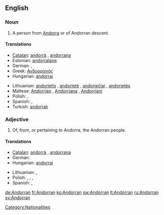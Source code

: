 {{also|andorran}}
==English==

===Noun===
{{en-noun}}

# A person from [[Andorra]] or of Andorran descent.

====Translations====
{{trans-top|person from Andorra}}
* [[Catalan]]: [[andorrà]] {{m}}, [[andorrana]] {{f}}
* Estonian: [[andorralane]]
* German: {{t+|de|Andorraner|m}}, {{t+|de|Andorranerin|f}}
* Greek: [[Ανδορρανός]]
* Hungarian: [[andorrai]]
{{trans-mid}}
* Lithuanian: [[andorietis]] {{m}}, [[andorietė]] {{f}}, [[andoriečiai]] {{m|p}}, [[andorietės]] {{f|p}}
* Maltese: [[Andorrjan]] {{m}}, [[Andorrjana]] {{f}}, [[Andorrjani]] {{p}}
* Polish: {{t|pl|Andorczyk}},  {{t|pl|Andorka|f}}
* Spanish: {{t+|es|andorrano|m}}, {{t-|es|andorrana|f}}
* Turkish: [[andorralı]]
{{trans-bottom}}

===Adjective===
{{en-adj|-}}

# Of, from, or pertaining to Andorra, the Andorran people.

====Translations====
{{trans-top|pertaining to Andorra}}
* [[Catalan]]: [[andorrà]] {{m}}, [[andorrana]] {{f}}
* German: {{t+|de|andorranisch}}
* Hungarian: [[andorrai]]
{{trans-mid}}
* Lithuanian: {{t+|lt|andorietiškas|m|xs=Lithuanian}}, {{t+|lt|andorietiška|f|xs=Lithuanian}}
* Polish: {{t|pl|andorski|m|c}},  {{t|pl|andorska|f}},  {{t|pl|andorskie|n|p}},  {{t|pl|andorscy|m}}
* Spanish: {{t+|es|andorrano|m}}, {{t-|es|andorrana|f}}
{{trans-bottom}}

[[Category:Nationalities]]

[[de:Andorran]]
[[fr:Andorran]]
[[ko:Andorran]]
[[sw:Andorran]]
[[lt:Andorran]]
[[ru:Andorran]]
[[sv:Andorran]]
